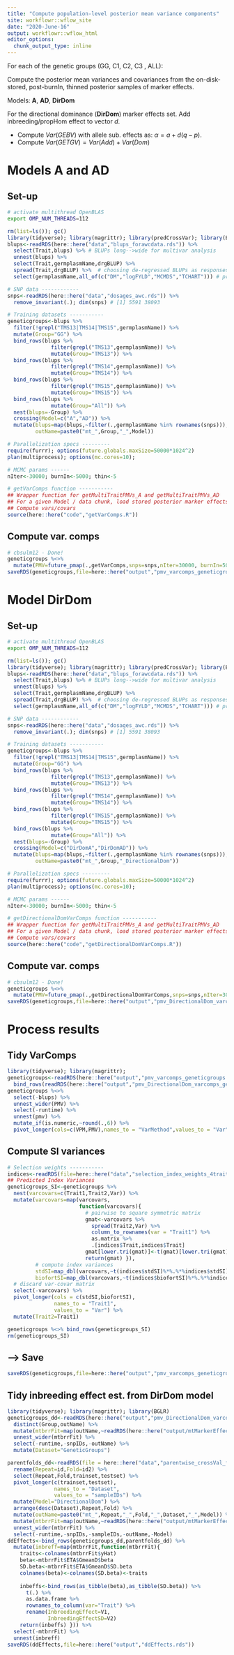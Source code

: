 ```yaml
---
title: "Compute population-level posterior mean variance components"
site: workflowr::wflow_site
date: "2020-June-16"
output: workflowr::wflow_html
editor_options:
  chunk_output_type: inline
---
```


For each of the genetic groups (GG, C1, C2, C3 , ALL):

Compute the posterior mean variances and covariances from the on-disk-stored, post-burnIn, thinned posterior samples of marker effects.

Models: **A**, **AD**, **DirDom**

For the directional dominance (**DirDom**) marker effects set. Add inbreeding/propHom effect to vector _d_.

* Compute $Var(GEBV)$ with allele sub. effects as: $\alpha = a + d(q-p)$.
* Compute $Var(GETGV) = Var(Add) + Var(Dom)$

# Models A and AD
## Set-up
```bash
# activate multithread OpenBLAS
export OMP_NUM_THREADS=112
```

```r
rm(list=ls()); gc()
library(tidyverse); library(magrittr); library(predCrossVar); library(BGLR);
blups<-readRDS(here::here("data","blups_forawcdata.rds")) %>% 
  select(Trait,blups) %>% # BLUPs long-->wide for multivar analysis
  unnest(blups) %>% 
  select(Trait,germplasmName,drgBLUP) %>% 
  spread(Trait,drgBLUP) %>%  # choosing de-regressed BLUPs as responses despite unweighted analysis
  select(germplasmName,all_of(c("DM","logFYLD","MCMDS","TCHART"))) # precaution to ensure consistent column order

# SNP data ------------
snps<-readRDS(here::here("data","dosages_awc.rds")) %>% 
  remove_invariant(.); dim(snps) # [1] 5591 38093

# Training datasets -----------
geneticgroups<-blups %>% 
  filter(!grepl("TMS13|TMS14|TMS15",germplasmName)) %>% 
  mutate(Group="GG") %>% 
  bind_rows(blups %>% 
              filter(grepl("TMS13",germplasmName)) %>% 
              mutate(Group="TMS13")) %>% 
  bind_rows(blups %>% 
              filter(grepl("TMS14",germplasmName)) %>% 
              mutate(Group="TMS14")) %>% 
  bind_rows(blups %>% 
              filter(grepl("TMS15",germplasmName)) %>% 
              mutate(Group="TMS15")) %>% 
  bind_rows(blups %>% 
              mutate(Group="All")) %>% 
  nest(blups=-Group) %>% 
  crossing(Model=c("A","AD")) %>% 
  mutate(blups=map(blups,~filter(.,germplasmName %in% rownames(snps))),
         outName=paste0("mt_",Group,"_",Model))

# Parallelization specs ---------
require(furrr); options(future.globals.maxSize=50000*1024^2)
plan(multiprocess); options(mc.cores=10); 

# MCMC params ------
nIter<-30000; burnIn<-5000; thin<-5

# getVarComps function -----------
## Wrapper function for getMultiTraitPMVs_A and getMultiTraitPMVs_AD
## For a given Model / data chunk, load stored posterior marker effects
## Compute vars/covars
source(here::here("code","getVarComps.R"))
```

## Compute var. comps
```r
# cbsulm12 - Done!
geneticgroups %<>% 
  mutate(PMV=future_pmap(.,getVarComps,snps=snps,nIter=30000, burnIn=5000,thin=5))
saveRDS(geneticgroups,file=here::here("output","pmv_varcomps_geneticgroups.rds"))

```

# Model DirDom

## Set-up
```bash
# activate multithread OpenBLAS
export OMP_NUM_THREADS=112
```

```r
rm(list=ls()); gc()
library(tidyverse); library(magrittr); library(predCrossVar); library(BGLR);
blups<-readRDS(here::here("data","blups_forawcdata.rds")) %>% 
  select(Trait,blups) %>% # BLUPs long-->wide for multivar analysis
  unnest(blups) %>% 
  select(Trait,germplasmName,drgBLUP) %>% 
  spread(Trait,drgBLUP) %>%  # choosing de-regressed BLUPs as responses despite unweighted analysis
  select(germplasmName,all_of(c("DM","logFYLD","MCMDS","TCHART"))) # precaution to ensure consistent column order

# SNP data ------------
snps<-readRDS(here::here("data","dosages_awc.rds")) %>% 
  remove_invariant(.); dim(snps) # [1] 5591 38093

# Training datasets -----------
geneticgroups<-blups %>% 
  filter(!grepl("TMS13|TMS14|TMS15",germplasmName)) %>% 
  mutate(Group="GG") %>% 
  bind_rows(blups %>% 
              filter(grepl("TMS13",germplasmName)) %>% 
              mutate(Group="TMS13")) %>% 
  bind_rows(blups %>% 
              filter(grepl("TMS14",germplasmName)) %>% 
              mutate(Group="TMS14")) %>% 
  bind_rows(blups %>% 
              filter(grepl("TMS15",germplasmName)) %>% 
              mutate(Group="TMS15")) %>% 
  bind_rows(blups %>% 
              mutate(Group="All")) %>% 
  nest(blups=-Group) %>% 
  crossing(Model=c("DirDomA","DirDomAD")) %>% 
  mutate(blups=map(blups,~filter(.,germplasmName %in% rownames(snps))),
         outName=paste0("mt_",Group,"_DirectionalDom"))

# Parallelization specs ---------
require(furrr); options(future.globals.maxSize=50000*1024^2)
plan(multiprocess); options(mc.cores=10); 

# MCMC params ------
nIter<-30000; burnIn<-5000; thin<-5

# getDirectionalDomVarComps function -----------
## Wrapper function for getMultiTraitPMVs_A and getMultiTraitPMVs_AD
## For a given Model / data chunk, load stored posterior marker effects
## Compute vars/covars
source(here::here("code","getDirectionalDomVarComps.R"))
```

## Compute var. comps
```r
# cbsulm12 - Done!
geneticgroups %<>% 
  mutate(PMV=future_pmap(.,getDirectionalDomVarComps,snps=snps,nIter=30000, burnIn=5000,thin=5))
saveRDS(geneticgroups,file=here::here("output","pmv_DirectionalDom_varcomps_geneticgroups.rds"))

```

# Process results

## Tidy VarComps 

```r
library(tidyverse); library(magrittr);
geneticgroups<-readRDS(here::here("output","pmv_varcomps_geneticgroups.rds")) %>% 
  bind_rows(readRDS(here::here("output","pmv_DirectionalDom_varcomps_geneticgroups.rds")))
geneticgroups %<>% 
  select(-blups) %>% 
  unnest_wider(PMV) %>% 
  select(-runtime) %>% 
  unnest(pmv) %>% 
  mutate_if(is.numeric,~round(.,6)) %>% 
  pivot_longer(cols=c(VPM,PMV),names_to = "VarMethod",values_to = "Var")
```

## Compute SI variances
```r
# Selection weights -----------
indices<-readRDS(file=here::here("data","selection_index_weights_4traits.rds"))
## Predicted Index Variances
geneticgroups_SI<-geneticgroups %>% 
  nest(varcovars=c(Trait1,Trait2,Var)) %>%
  mutate(varcovars=map(varcovars,
                       function(varcovars){
                         # pairwise to square symmetric matrix
                         gmat<-varcovars %>% 
                           spread(Trait2,Var) %>% 
                           column_to_rownames(var = "Trait1") %>% 
                           as.matrix %>% 
                           .[indices$Trait,indices$Trait]
                         gmat[lower.tri(gmat)]<-t(gmat)[lower.tri(gmat)]
                         return(gmat) }),
         # compute index variances
         stdSI=map_dbl(varcovars,~t(indices$stdSI)%*%.%*%indices$stdSI),
         biofortSI=map_dbl(varcovars,~t(indices$biofortSI)%*%.%*%indices$biofortSI)) %>% 
  # discard var-covar matrix
  select(-varcovars) %>% 
  pivot_longer(cols = c(stdSI,biofortSI),
               names_to = "Trait1", 
               values_to = "Var") %>% 
  mutate(Trait2=Trait1)

geneticgroups %<>% bind_rows(geneticgroups_SI)
rm(geneticgroups_SI)
```
## --> Save
```r
saveRDS(geneticgroups,file=here::here("output","pmv_varcomps_geneticgroups_tidy_includingSIvars.rds"))
```

## Tidy inbreeding effect est. from DirDom model

```r
library(tidyverse); library(magrittr); library(BGLR)
geneticgroups_dd<-readRDS(here::here("output","pmv_DirectionalDom_varcomps_geneticgroups.rds")) %>% 
  distinct(Group,outName) %>% 
  mutate(mtbrrFit=map(outName,~readRDS(here::here("output/mtMarkerEffects",paste0(.,".rds"))))) %>% 
  unnest_wider(mtbrrFit) %>% 
  select(-runtime,-snpIDs,-outName) %>% 
  mutate(Dataset="GeneticGroups")

parentfolds_dd<-readRDS(file = here::here("data","parentwise_crossVal_folds.rds")) %>% 
  rename(Repeat=id,Fold=id2) %>% 
  select(Repeat,Fold,trainset,testset) %>% 
  pivot_longer(c(trainset,testset),
               names_to = "Dataset",
               values_to = "sampleIDs") %>% 
  mutate(Model="DirectionalDom") %>% 
  arrange(desc(Dataset),Repeat,Fold) %>% 
  mutate(outName=paste0("mt_",Repeat,"_",Fold,"_",Dataset,"_",Model)) %>% 
  mutate(mtbrrFit=map(outName,~readRDS(here::here("output/mtMarkerEffects",paste0(.,".rds"))))) %>% 
  unnest_wider(mtbrrFit) %>% 
  select(-runtime,-snpIDs,-sampleIDs,-outName,-Model)
ddEffects<-bind_rows(geneticgroups_dd,parentfolds_dd) %>% 
  mutate(inbreff=map(mtbrrFit,function(mtbrrFit){
    traits<-colnames(mtbrrFit$yHat)
    beta<-mtbrrFit$ETA$GmeanD$beta
    SD.beta<-mtbrrFit$ETA$GmeanD$SD.beta
    colnames(beta)<-colnames(SD.beta)<-traits
    
    inbeffs<-bind_rows(as_tibble(beta),as_tibble(SD.beta)) %>% 
      t(.) %>% 
      as.data.frame %>% 
      rownames_to_column(var="Trait") %>% 
      rename(InbreedingEffect=V1,
             InbreedingEffectSD=V2)
    return(inbeffs) })) %>% 
  select(-mtbrrFit) %>% 
  unnest(inbreff)
saveRDS(ddEffects,file=here::here("output","ddEffects.rds"))
```
